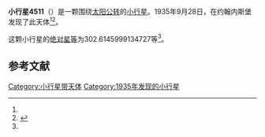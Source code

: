 {{Infobox planet
| bgcolour = #FFFFC0
| name = 4511 Rembrandt
| symbol = 
| image = 
| caption = 
| discovery = yes
| discovery_ref = 
| discoverer = {{link-en|亨德里克·范·基特|Hendrik van Gent}}
| discovery_site = [[约翰内斯堡|约翰内斯堡]] 
| discovered = 1935年9月28日
| designations = yes
| mp_name = 
| named_after = 
| alt_names = 1935 SP1/ 1935 UK / 1975 ER3 / 1987 SA1
| mp_category = [[主带小行星|主带小行星]]
| orbit_ref = <ref name="a">[http://ssd.jpl.nasa.gov/sbdb.cgi?sstr=4511 4511 Rembrandt] {{Wayback|url=http://ssd.jpl.nasa.gov/sbdb.cgi?sstr=4511 |date=20210308152536 }}，小行星數據庫瀏覽器（JPL Small-Body Database Browser）－[[美国国家航空航天局|美国国家航空航天局]]喷气推进实验室</ref>
| epoch = 2456400.5 (2013年4月18日更新)
| aphelion = {{convert|3.004102421132997|AU|km|3|abbr=on|lk=out}}
| perihelion = {{convert|1.795548773193464|AU|km|3|abbr=on}}
| semimajor = {{convert|2.399825597163231|AU|km|3|abbr=on}}
| eccentricity = 0.251800308
| period = 1357.900502 [[日|日]]<br />3.72[[儒略年|儒略年]]
| avg_speed = 
| inclination = 22.74125869159976
| asc_node = .416529432869763
| mean_anomaly = 
| arg_peri = 302.6145999134727
| satellites = 
| physical_characteristics = yes
| dimensions = 
| mass = 
| density = 
| surface_grav = 
| escape_velocity = 
| sidereal_day = 
| axial_tilt = 
| pole_ecliptic_lat = 
| pole_ecliptic_lon = 
| albedo = 
| temperatures= 
| temp_name1 = 
| mean_temp_1 = 
| max_temp_1 = 
| temp_name2 = 
| max_temp_2 = 
| spectral_type = 
| abs_magnitude = 302.6145999134727
}}

'''小行星4511'''（{{lang-en|4511 Rembrandt}}）是一颗围绕[[太阳|太阳]][[公转|公转]]的[[小行星|小行星]]。1935年9月28日，{{link-en|亨德里克·范·基特|Hendrik van Gent}}在约翰内斯堡发现了此天体<ref name="a" /><ref>{{cite news|title=小行星列表|url=http://cfa-www.harvard.edu/iau/lists/NumberedMPs.txt|accessdate=2013-07-08|newspaper=哈佛大学|archive-date=2008-05-17|archive-url=https://web.archive.org/web/20080517010638/http://cfa-www.harvard.edu/iau/lists/NumberedMPs.txt|dead-url=no}}</ref>。

这颗小行星的[[绝对星等|绝对星等]]为302.6145999134727等<ref name="a" />。

==参考文献==
{{reflist}}
{{Minor Planet Number|[[小行星4510|小行星4510]]|[[小行星4512|小行星4512]]}}

{{小天体}}

[[Category:小行星带天体|Category:小行星带天体]]
[[Category:1935年发现的小行星|Category:1935年发现的小行星]]

{{asteroid-stub}}